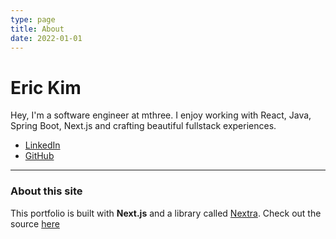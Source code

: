 ```yaml
---
type: page
title: About
date: 2022-01-01
---
```


# Eric Kim

Hey, I'm a software engineer at mthree. I enjoy working with React, Java, Spring Boot, Next.js and crafting beautiful fullstack experiences.

- [LinkedIn](https://www.linkedin.com/in/erhkim/)
- [GitHub](https://github.com/erhkim)

---

### About this site

This portfolio is built with **Next.js** and a library called [Nextra](https://nextra.vercel.app/). Check out the source [here](https://github.com/erhkim/portfolio)
